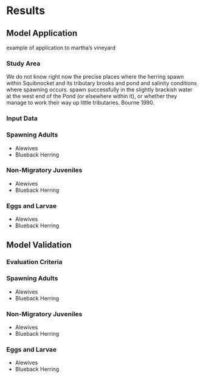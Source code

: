 # Results

## Model Application

example of application to martha's vineyard

### Study Area
 We do not know right now the precise 
places where the herring spawn within Squibnocket 
and its tributary brooks and pond and salinity conditions where spawning occurs. spawn successfully in the slightly brackish water 
at the west end of the Pond (or elsewhere within 
it), or whether they manage to work their way up 
little tributaries. Bourne 1990. 

### Input Data

### Spawning Adults

- Alewives
- Blueback Herring

### Non-Migratory Juveniles

- Alewives
- Blueback Herring

### Eggs and Larvae

- Alewives
- Blueback Herring

## Model Validation

### Evaluation Criteria

### Spawning Adults

- Alewives
- Blueback Herring

### Non-Migratory Juveniles

- Alewives
- Blueback Herring

### Eggs and Larvae

- Alewives
- Blueback Herring